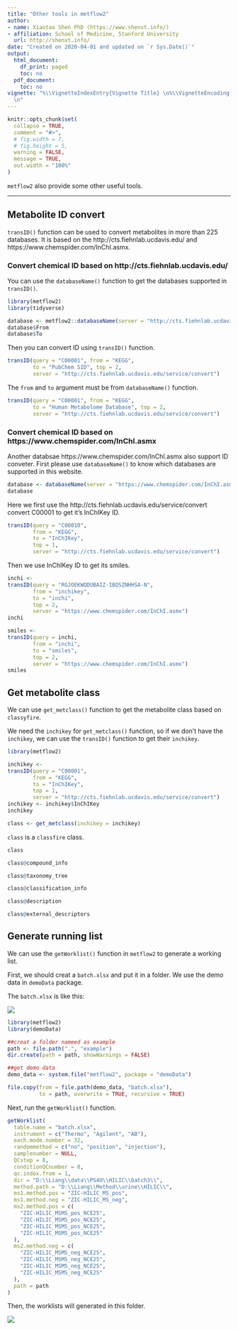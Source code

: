 ```yaml
---
title: "Other tools in metflow2"
author:
- name: Xiaotao Shen PhD (https://www.shenxt.info/)
- affiliation: School of Medicine, Stanford University
  url: http://shenxt.info/
date: "Created on 2020-04-01 and updated on `r Sys.Date()`"
output:
  html_document:
    df_print: paged
    toc: no
  pdf_document:
    toc: no
vignette: "%\\VignetteIndexEntry{Vignette Title} \n%\\VignetteEncoding{UTF-8}\n%\\VignetteEngine{knitr::rmarkdown}
  \n"
---
```


```r
knitr::opts_chunk$set(
  collapse = TRUE,
  comment = "#>",
  # fig.width = 7, 
  # fig.height = 5,
  warning = FALSE,
  message = TRUE,
  out.width = "100%"
)
```

`metflow2` also provide some other useful tools.

***

## **Metabolite ID convert**

`transID()` function can be used to convert metabolites in more than 225 databases. It is based on the http://cts.fiehnlab.ucdavis.edu/ and https://www.chemspider.com/InChI.asmx.

### Convert chemical ID based on http://cts.fiehnlab.ucdavis.edu/

You can use the `databaseName()` function to get the databases supported in `transID()`.

```r
library(metflow2)
library(tidyverse)
```

```r
database <- metflow2::databaseName(server = "http://cts.fiehnlab.ucdavis.edu/service/convert")
database$From
database$To
```

Then you can convert ID using `transID()` function.

```r
transID(query = "C00001", from = "KEGG", 
        to = "PubChem SID", top = 2,
        server = "http://cts.fiehnlab.ucdavis.edu/service/convert")
```

The `from` and `to` argument must be from `databaseName()` function.

```r
transID(query = "C00001", from = "KEGG", 
        to = "Human Metabolome Database", top = 2,
        server = "http://cts.fiehnlab.ucdavis.edu/service/convert")
```

### Convert chemical ID based on https://www.chemspider.com/InChI.asmx

Another databsae https://www.chemspider.com/InChI.asmx also support ID conveter. First please use `databaseName()` to know which databases are supported in this website.

```r
database <- databaseName(server = "https://www.chemspider.com/InChI.asmx")
database
```

Here we first use the http://cts.fiehnlab.ucdavis.edu/service/convert convert C00001 to get it's InChIKey ID.

```r
transID(query = "C00010", 
        from = "KEGG", 
        to = "InChIKey", 
        top = 1,
        server = "http://cts.fiehnlab.ucdavis.edu/service/convert")
```

Then we use InChIKey ID to get its smiles.

```r
inchi <- 
transID(query = "RGJOEKWQDUBAIZ-IBOSZNHHSA-N", 
        from = "inchikey", 
        to = "inchi",
        top = 2,
        server = "https://www.chemspider.com/InChI.asmx")
inchi
```

```r
smiles <- 
transID(query = inchi,
        from = "inchi", 
        to = "smiles",
        top = 2,
        server = "https://www.chemspider.com/InChI.asmx")
smiles
```

## **Get metabolite class**

We can use `get_metclass()` function to get the metabolite class based on `classyfire`.

We need the `inchikey` for `get_metclass()` function, so if we don't have the `inchikey`, we can use the `transID()` function to get their `inchikey`.

```r
library(metflow2)
```

```r
inchikey <- 
transID(query = "C00001", 
        from = "KEGG", 
        to = "InChIKey", 
        top = 1,
        server = "http://cts.fiehnlab.ucdavis.edu/service/convert")
inchikey <- inchikey$InChIKey
inchikey
```

```r
class <- get_metclass(inchikey = inchikey)
```

`class` is a `classfire` class. 

```r
class
```

```r
class@compound_info
```

```r
class@taxonomy_tree
```

```r
class@classification_info
```

```r
class@description
```

```r
class@external_descriptors
```


## **Generate running list**

We can use the `getWorklist()` function in `metflow2` to generate a working list.

First, we should creat a `batch.xlsx` and put it in a folder. We use the demo data in `demoData` package.

The `batch.xlsx` is like this:

![](../man/figures/Screen Shot 2020-04-05 at 2.37.02 PM.png)

```r
library(metflow2)
library(demoData)
```

```r
##creat a folder nameed as example
path <- file.path(".", "example")
dir.create(path = path, showWarnings = FALSE)
```

```r
##get demo data
demo_data <- system.file("metflow2", package = "demoData")

file.copy(from = file.path(demo_data, "batch.xlsx"), 
          to = path, overwrite = TRUE, recursive = TRUE)
```

Next, run the `getWorklist()` function.

```r
getWorklist(
  table.name = "batch.xlsx",
  instrument = c("Thermo", "Agilent", "AB"),
  each.mode.number = 32,
  randommethod = c("no", "position", "injection"),
  samplenumber = NULL,
  QCstep = 8,
  conditionQCnumber = 8,
  qc.index.from = 1,
  dir = "D:\\Liang\\data\\PS4U\\HILIC\\batch3\\",
  method.path = "D:\\Liang\\Method\\urine\\HILIC\\",
  ms1.method.pos = "ZIC-HILIC_MS_pos",
  ms1.method.neg = "ZIC-HILIC_MS_neg",
  ms2.method.pos = c(
    "ZIC-HILIC_MSMS_pos_NCE25",
    "ZIC-HILIC_MSMS_pos_NCE25",
    "ZIC-HILIC_MSMS_pos_NCE25",
    "ZIC-HILIC_MSMS_pos_NCE25"
  ),
  ms2.method.neg = c(
    "ZIC-HILIC_MSMS_neg_NCE25",
    "ZIC-HILIC_MSMS_neg_NCE25",
    "ZIC-HILIC_MSMS_neg_NCE25",
    "ZIC-HILIC_MSMS_neg_NCE25"
  ),
  path = path
)
```

Then, the worklists will generated in this folder.

![](../man/figures/Screen Shot 2020-04-05 at 4.53.37 PM.png)


